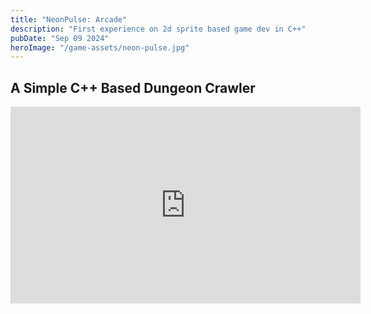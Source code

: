 ```yaml
---
title: "NeonPulse: Arcade"
description: "First experience on 2d sprite based game dev in C++"
pubDate: "Sep 09 2024"
heroImage: "/game-assets/neon-pulse.jpg"
---
```

## A Simple C++ Based Dungeon Crawler

<iframe 
  width="560" 
  height="315" 
  src="https://www.youtube.com/embed/NqC4zqLduiI" 
  title="NeonPulse Arcade Youtube DevLog" 
  frameborder="0" 
  allow="accelerometer; autoplay; clipboard-write; encrypted-media; gyroscope; picture-in-picture" 
  allowfullscreen>
</iframe>
